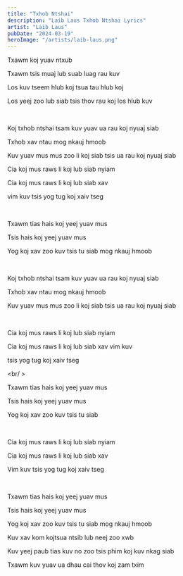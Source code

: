```yaml
---
title: "Txhob Ntshai"
description: "Laib Laus Txhob Ntshai Lyrics"
artist: "Laib Laus"
pubDate: "2024-03-19"
heroImage: "/artists/laib-laus.png"
---
```


Txawm koj yuav ntxub

Txawm tsis muaj lub suab luag rau kuv

Los kuv tseem hlub koj tsua tau hlub koj

Los yeej zoo lub siab tsis thov rau koj los hlub kuv

<br />

Koj txhob ntshai tsam kuv yuav ua rau koj nyuaj siab

Txhob xav ntau mog nkauj hmoob

Kuv yuav mus mus zoo li koj siab tsis ua rau koj nyuaj siab

Cia koj mus raws li koj lub siab nyiam

Cia koj mus raws li koj lub siab xav

vim kuv tsis yog tug koj xaiv tseg

<br />

Txawm tias hais koj yeej yuav mus

Tsis hais koj yeej yuav mus

Yog koj xav zoo kuv tsis tu siab mog nkauj hmoob

<br />

Koj txhob ntshai tsam kuv yuav ua rau koj nyuaj siab

Txhob xav ntau mog nkauj hmoob

Kuv yuav mus mus zoo li koj siab tsis ua rau koj nyuaj siab

<br />

Cia koj mus raws li koj lub siab nyiam

Cia koj mus raws li koj lub siab xav vim kuv

tsis yog tug koj xaiv tseg

<br/ >

Txawm tias hais koj yeej yuav mus

Tsis hais koj yeej yuav mus

Yog koj xav zoo kuv tsis tu siab

<br />

Cia koj mus raws li koj lub siab nyiam

Cia koj mus raws li koj lub siab xav

Vim kuv tsis yog tug koj xaiv tseg

<br />

Txawm tias hais koj yeej yuav mus

Tsis hais koj yeej yuav mus

Yog koj xav zoo kuv tsis tu siab mog nkauj hmoob

Kuv xav kom kojtsua ntsib lub neej zoo xwb

Kuv yeej paub tias kuv no zoo tsis phim koj kuv nkag siab

Txawm kuv yuav ua dhau cai thov koj zam txim
